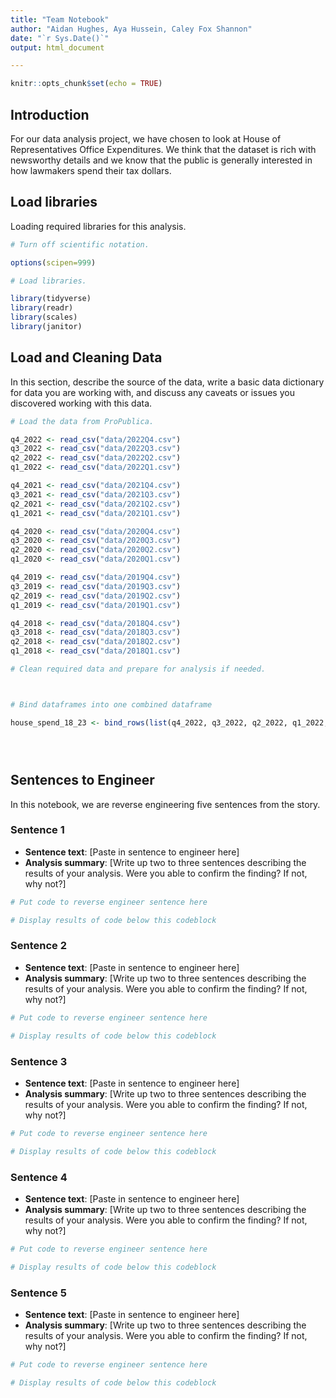 ```yaml
---
title: "Team Notebook"
author: "Aidan Hughes, Aya Hussein, Caley Fox Shannon"
date: "`r Sys.Date()`"
output: html_document

---
```


```r
knitr::opts_chunk$set(echo = TRUE)
```

## Introduction 

For our data analysis project, we have chosen to look at House of Representatives Office Expenditures. We think that the dataset is rich with newsworthy details and we know that the public is generally interested in how lawmakers spend their tax dollars.


## Load libraries

Loading required libraries for this analysis.

```r

# Turn off scientific notation. 

options(scipen=999)

# Load libraries. 

library(tidyverse)
library(readr)
library(scales)
library(janitor)

```

## Load and Cleaning Data

In this section, describe the source of the data, write a basic data dictionary for data you are working with, and discuss any caveats or issues you discovered working with this data. 

```r

# Load the data from ProPublica.

q4_2022 <- read_csv("data/2022Q4.csv")
q3_2022 <- read_csv("data/2022Q3.csv")
q2_2022 <- read_csv("data/2022Q2.csv")
q1_2022 <- read_csv("data/2022Q1.csv")

q4_2021 <- read_csv("data/2021Q4.csv")
q3_2021 <- read_csv("data/2021Q3.csv")
q2_2021 <- read_csv("data/2021Q2.csv")
q1_2021 <- read_csv("data/2021Q1.csv")

q4_2020 <- read_csv("data/2020Q4.csv")
q3_2020 <- read_csv("data/2020Q3.csv")
q2_2020 <- read_csv("data/2020Q2.csv")
q1_2020 <- read_csv("data/2020Q1.csv")

q4_2019 <- read_csv("data/2019Q4.csv")
q3_2019 <- read_csv("data/2019Q3.csv")
q2_2019 <- read_csv("data/2019Q2.csv")
q1_2019 <- read_csv("data/2019Q1.csv")

q4_2018 <- read_csv("data/2018Q4.csv")
q3_2018 <- read_csv("data/2018Q3.csv")
q2_2018 <- read_csv("data/2018Q2.csv")
q1_2018 <- read_csv("data/2018Q1.csv")

# Clean required data and prepare for analysis if needed. 



# Bind dataframes into one combined dataframe  

house_spend_18_23 <- bind_rows(list(q4_2022, q3_2022, q2_2022, q1_2022, q4_2021, q3_2021, q2_2021, q1_2021, q4_2020, q3_2020, q2_2020, q1_2020, q4_2019, q3_2019, q2_2019, q1_2019, q4_2018, q3_2018, q2_2018, q1_2018))





```

## Sentences to Engineer
In this notebook, we are reverse engineering five sentences from the story.

### Sentence 1

* **Sentence text**: [Paste in sentence to engineer here]
* **Analysis summary**: [Write up two to three sentences describing the results of your analysis.  Were you able to confirm the finding? If not, why not?]

```r
# Put code to reverse engineer sentence here

# Display results of code below this codeblock

```

### Sentence 2

* **Sentence text**: [Paste in sentence to engineer here]
* **Analysis summary**: [Write up two to three sentences describing the results of your analysis.  Were you able to confirm the finding? If not, why not?]

```r
# Put code to reverse engineer sentence here

# Display results of code below this codeblock

```

### Sentence 3

* **Sentence text**: [Paste in sentence to engineer here]
* **Analysis summary**: [Write up two to three sentences describing the results of your analysis.  Were you able to confirm the finding? If not, why not?]

```r
# Put code to reverse engineer sentence here

# Display results of code below this codeblock

```

### Sentence 4

* **Sentence text**: [Paste in sentence to engineer here]
* **Analysis summary**: [Write up two to three sentences describing the results of your analysis.  Were you able to confirm the finding? If not, why not?]

```r
# Put code to reverse engineer sentence here

# Display results of code below this codeblock

```

### Sentence 5

* **Sentence text**: [Paste in sentence to engineer here]
* **Analysis summary**: [Write up two to three sentences describing the results of your analysis.  Were you able to confirm the finding? If not, why not?]

```r
# Put code to reverse engineer sentence here

# Display results of code below this codeblock

```

